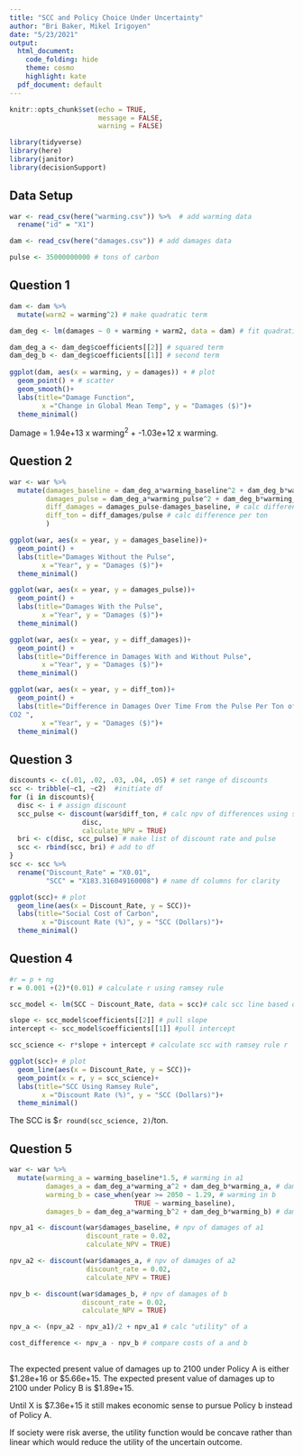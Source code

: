 ```yaml
---
title: "SCC and Policy Choice Under Uncertainty"
author: "Bri Baker, Mikel Irigoyen"
date: "5/23/2021"
output:
  html_document:
    code_folding: hide
    theme: cosmo
    highlight: kate
  pdf_document: default
---
```


```r

knitr::opts_chunk$set(echo = TRUE,
                      message = FALSE,
                      warning = FALSE)

library(tidyverse)
library(here)
library(janitor)
library(decisionSupport)

```

## Data Setup

```r

war <- read_csv(here("warming.csv")) %>%  # add warming data
  rename("id" = "X1")

dam <- read_csv(here("damages.csv")) # add damages data

pulse <- 35000000000 # tons of carbon

```

## Question 1

```r
dam <- dam %>% 
  mutate(warm2 = warming^2) # make quadratic term

dam_deg <- lm(damages ~ 0 + warming + warm2, data = dam) # fit quadratic

dam_deg_a <- dam_deg$coefficients[[2]] # squared term
dam_deg_b <- dam_deg$coefficients[[1]] # second term
  
ggplot(dam, aes(x = warming, y = damages)) + # plot
  geom_point() + # scatter
  geom_smooth()+
  labs(title="Damage Function",
        x ="Change in Global Mean Temp", y = "Damages ($)")+
  theme_minimal()

```

Damage = 1.94e+13 x warming^2^ + -1.03e+12 x warming.


## Question 2

```r

war <- war %>% 
  mutate(damages_baseline = dam_deg_a*warming_baseline^2 + dam_deg_b*warming_baseline, # calc damages baseline
         damages_pulse = dam_deg_a*warming_pulse^2 + dam_deg_b*warming_pulse, # calc damages with pulse
         diff_damages = damages_pulse-damages_baseline, # calc difference in damages
         diff_ton = diff_damages/pulse # calc difference per ton
         )

ggplot(war, aes(x = year, y = damages_baseline))+
  geom_point() +
  labs(title="Damages Without the Pulse",
        x ="Year", y = "Damages ($)")+
  theme_minimal() 

ggplot(war, aes(x = year, y = damages_pulse))+
  geom_point() +
  labs(title="Damages With the Pulse",
        x ="Year", y = "Damages ($)")+
  theme_minimal() 

ggplot(war, aes(x = year, y = diff_damages))+
  geom_point() +
  labs(title="Difference in Damages With and Without Pulse",
        x ="Year", y = "Damages ($)")+
  theme_minimal() 

ggplot(war, aes(x = year, y = diff_ton))+
  geom_point() +
  labs(title="Difference in Damages Over Time From the Pulse Per Ton of
CO2 ",
        x ="Year", y = "Damages ($)")+
  theme_minimal() 

```


## Question 3

```r

discounts <- c(.01, .02, .03, .04, .05) # set range of discounts
scc <- tribble(~c1, ~c2)  #initiate df
for (i in discounts){
  disc <- i # assign discount
  scc_pulse <- discount(war$diff_ton, # calc npv of differences using sum and discounting
                  disc,
                  calculate_NPV = TRUE)
  bri <- c(disc, scc_pulse) # make list of discount rate and pulse
  scc <- rbind(scc, bri) # add to df
} 
scc <- scc %>% 
  rename("Discount_Rate" = "X0.01",
         "SCC" = "X183.316049160008") # name df columns for clarity

ggplot(scc)+ # plot
  geom_line(aes(x = Discount_Rate, y = SCC))+
  labs(title="Social Cost of Carbon",
        x ="Discount Rate (%)", y = "SCC (Dollars)")+
  theme_minimal()
```


## Question 4

```r
#r = p + ng
r = 0.001 +(2)*(0.01) # calculate r using ramsey rule

scc_model <- lm(SCC ~ Discount_Rate, data = scc)# calc scc line based on range

slope <- scc_model$coefficients[[2]] # pull slope
intercept <- scc_model$coefficients[[1]] #pull intercept

scc_science <- r*slope + intercept # calculate scc with ramsey rule r

ggplot(scc)+ # plot
  geom_line(aes(x = Discount_Rate, y = SCC))+
  geom_point(x = r, y = scc_science)+
  labs(title="SCC Using Ramsey Rule",
        x ="Discount Rate (%)", y = "SCC (Dollars)")+
  theme_minimal()

```


The SCC is $`r round(scc_science, 2)`/ton.


## Question 5

```r

war <- war %>% 
  mutate(warming_a = warming_baseline*1.5, # warming in a1
         damages_a = dam_deg_a*warming_a^2 + dam_deg_b*warming_a, # damages in a 1
         warming_b = case_when(year >= 2050 ~ 1.29, # warming in b
                               TRUE ~ warming_baseline),
         damages_b = dam_deg_a*warming_b^2 + dam_deg_b*warming_b) # damages in b

npv_a1 <- discount(war$damages_baseline, # npv of damages of a1
                   discount_rate = 0.02,
                   calculate_NPV = TRUE)

npv_a2 <- discount(war$damages_a, # npv of damages of a2
                   discount_rate = 0.02,
                   calculate_NPV = TRUE)

npv_b <- discount(war$damages_b, # npv of damages of b
                  discount_rate = 0.02,
                  calculate_NPV = TRUE)

npv_a <- (npv_a2 - npv_a1)/2 + npv_a1 # calc "utility" of a

cost_difference <- npv_a - npv_b # compare costs of a and b
  
```

The expected present value of damages up to 2100 under Policy A is either $1.28e+16 or $5.66e+15.
The expected present value of damages up to 2100 under Policy B is $1.89e+15.

Until X is $7.36e+15 it still makes economic sense to pursue Policy b instead of Policy A. 

If society were risk averse, the utility function would be concave rather than linear which would reduce the utility of the uncertain outcome.
